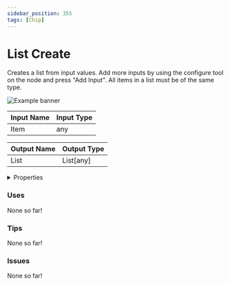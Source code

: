 ```yaml
---
sidebar_position: 355
tags: [Chip]
---
```


# List Create

Creates a list from input values. Add more inputs by using the configure tool on the node and press "Add Input". All items in a list must be of the same type.



![Example banner](./assets/542d3256-0d51-4c33-a2a1-fbc44b7e1f07.svg)

| Input Name | Input Type |
|-----------|-----------|
| Item | any |

| Output Name | Output Type |
|-----------|-----------|
| List | List[any] |


<details>
  <summary>Properties</summary>
  <div>
    <div>
    <table>
      <thead>
        <tr>
          <th>Is beta required?</th>
          <th>❌</th>
        </tr>
        <tr>
          <th>Is this chip a trolling risk?</th>
          <th>❌</th>
        </tr>
        <tr>
          <th>Chip UUPD</th>
          <th>._uuid</th>
        </tr>
      </thead>
    </table>
    </div>
  </div>
</details>

### Uses

None so far!

### Tips

None so far!

### Issues

None so far!